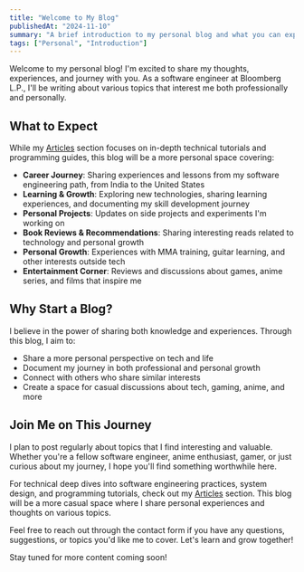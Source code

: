 ```yaml
---
title: "Welcome to My Blog"
publishedAt: "2024-11-10"
summary: "A brief introduction to my personal blog and what you can expect to find here"
tags: ["Personal", "Introduction"]
---
```


Welcome to my personal blog! I'm excited to share my thoughts, experiences, and journey with you. As a software engineer at Bloomberg L.P., I'll be writing about various topics that interest me both professionally and personally.

## What to Expect

While my [Articles](/articles) section focuses on in-depth technical tutorials and programming guides, this blog will be a more personal space covering:

- **Career Journey**: Sharing experiences and lessons from my software engineering path, from India to the United States
- **Learning & Growth**: Exploring new technologies, sharing learning experiences, and documenting my skill development journey
- **Personal Projects**: Updates on side projects and experiments I'm working on
- **Book Reviews & Recommendations**: Sharing interesting reads related to technology and personal growth
- **Personal Growth**: Experiences with MMA training, guitar learning, and other interests outside tech
- **Entertainment Corner**: Reviews and discussions about games, anime series, and films that inspire me

## Why Start a Blog?

I believe in the power of sharing both knowledge and experiences. Through this blog, I aim to:

- Share a more personal perspective on tech and life
- Document my journey in both professional and personal growth
- Connect with others who share similar interests
- Create a space for casual discussions about tech, gaming, anime, and more

## Join Me on This Journey

I plan to post regularly about topics that I find interesting and valuable. Whether you're a fellow software engineer, anime enthusiast, gamer, or just curious about my journey, I hope you'll find something worthwhile here.

For technical deep dives into software engineering practices, system design, and programming tutorials, check out my [Articles](/articles) section. This blog will be a more casual space where I share personal experiences and thoughts on various topics.

Feel free to reach out through the contact form if you have any questions, suggestions, or topics you'd like me to cover. Let's learn and grow together!

Stay tuned for more content coming soon!
